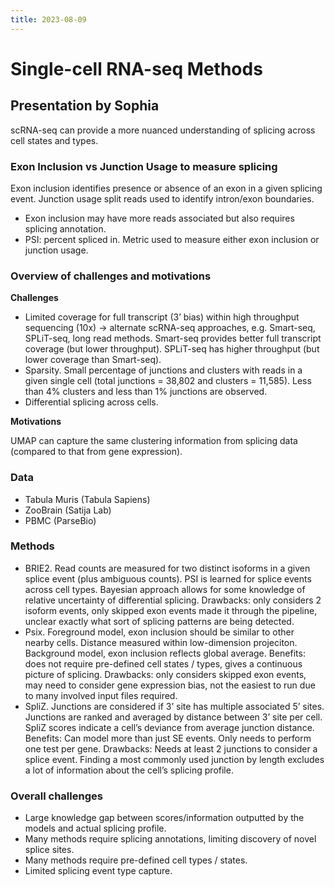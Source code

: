 ```yaml
---
title: 2023-08-09
---
```



# Single-cell RNA-seq Methods

## Presentation by Sophia

scRNA-seq can provide a more nuanced understanding of splicing
across cell states and types.

### Exon Inclusion vs Junction Usage to measure splicing

Exon inclusion identifies presence or absence of an exon
in a given splicing event.
Junction usage split reads used to identify intron/exon boundaries.

- Exon inclusion may have more reads associated but also requires
splicing annotation.
- PSI: percent spliced in. Metric used to measure either exon inclusion
or junction usage.

### Overview of challenges and motivations

**Challenges**

- Limited coverage for full transcript (3' bias) within high throughput sequencing (10x) 
$\rightarrow$ alternate scRNA-seq approaches, e.g. Smart-seq, SPLiT-seq, long read methods. 
Smart-seq provides better full transcript coverage (but lower throughput).
SPLiT-seq has higher throughput (but lower coverage than Smart-seq).
- Sparsity. Small percentage of junctions and clusters with reads in a given single cell
(total junctions = 38,802 and clusters = 11,585).
Less than 4% clusters and less than 1% junctions are observed.
- Differential splicing across cells. 

**Motivations**

UMAP can capture the same clustering information from splicing data (compared to that from gene expression).

### Data 

- Tabula Muris (Tabula Sapiens)
- ZooBrain (Satija Lab)
- PBMC (ParseBio)

### Methods

- BRIE2. Read counts are measured for two distinct isoforms in a given splice event (plus ambiguous counts).
PSI is learned for splice events across cell types. Bayesian approach allows for some knowledge of relative
uncertainty of differential splicing. Drawbacks: only considers 2 isoform events, only skipped exon events
made it through the pipeline, unclear exactly what sort of splicing patterns are being detected.
- Psix. Foreground model, exon inclusion should be similar to other nearby cells.
Distance measured within low-dimension projeciton.
Background model, exon inclusion reflects global average.
Benefits: does not require pre-defined cell states / types,
gives a continuous picture of splicing.
Drawbacks: only considers skipped exon events, may need to consider gene expression bias,
not the easiest to run due to many involved input files required.
- SpliZ. Junctions are considered if 3' site has multiple associated 5' sites.
Junctions are ranked and averaged by distance between 3' site per cell.
SpliZ scores indicate a cell's deviance from average junction distance.
Benefits: Can model more than just SE events.
Only needs to perform one test per gene.
Drawbacks: Needs at least 2 junctions to consider a splice event.
Finding a most commonly used junction by length excludes a lot of 
information about the cell's splicing profile.

### Overall challenges

- Large knowledge gap between scores/information outputted by the models
and actual splicing profile.
- Many methods require splicing annotations, limiting discovery of novel splice sites.
- Many methods require pre-defined cell types / states.
- Limited splicing event type capture.

